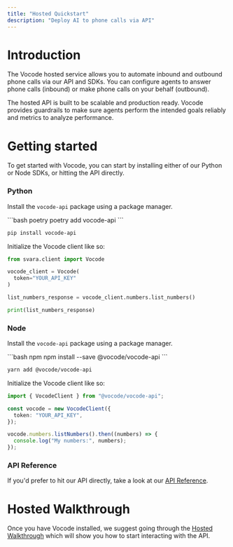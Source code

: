 ```yaml
---
title: "Hosted Quickstart"
description: "Deploy AI to phone calls via API"
---
```


# Introduction

The Vocode hosted service allows you to automate inbound and outbound phone calls
via our API and SDKs. You can configure agents to answer phone calls (inbound) or make
phone calls on your behalf (outbound).

The hosted API is built to be scalable and production ready. Vocode provides guardrails
to make sure agents perform the intended goals reliably and metrics to analyze performance.

# Getting started

To get started with Vocode, you can start by installing either of our Python or Node SDKs, or
hitting the API directly.

### Python

Install the `vocode-api` package using a package manager.

<CodeGroup>
```bash poetry
poetry add vocode-api
```

```bash pip
pip install vocode-api
```

</CodeGroup>

Initialize the Vocode client like so:

```python
from svara.client import Vocode

vocode_client = Vocode(
  token="YOUR_API_KEY"
)

list_numbers_response = vocode_client.numbers.list_numbers()

print(list_numbers_response)
```

### Node

Install the `vocode-api` package using a package manager.

<CodeGroup>
```bash npm
npm install --save @vocode/vocode-api
```

```bash yarn
yarn add @vocode/vocode-api
```

</CodeGroup>

Initialize the Vocode client like so:

```typescript
import { VocodeClient } from "@vocode/vocode-api";

const vocode = new VocodeClient({
  token: "YOUR_API_KEY",
});

vocode.numbers.listNumbers().then((numbers) => {
  console.log("My numbers:", numbers);
});
```

### API Reference

If you'd prefer to hit our API directly, take a look at our [API Reference](/api-reference).

# Hosted Walkthrough

Once you have Vocode installed, we suggest going through the [Hosted Walkthrough](/walkthrough_intro) which will
show you how to start interacting with the API.
